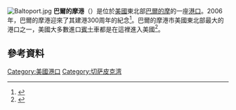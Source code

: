 [[Image:Baltoport.jpg|thumb]]
'''巴爾的摩港'''（{{lang-en|Port of Baltimore}}）是位於[[美國|美國]]東北部[[巴爾的摩|巴爾的摩]]的一座[[港口|港口]]。2006年，巴爾的摩港迎來了其建港300周年的紀念<ref name="bentley">{{cite news|url=http://articles.baltimoresun.com/2006-06-02/business/0606020046_1_helen-delich-bentley-port-of-baltimore-ehrlich|title=Port `godmother' honored|work=The Baltimore Sun|author=Meredith Cohn|date=June 2, 2006|accessdate=2015-06-16|archive-date=2014-12-05|archive-url=https://web.archive.org/web/20141205021540/http://articles.baltimoresun.com/2006-06-02/business/0606020046_1_helen-delich-bentley-port-of-baltimore-ehrlich|dead-url=no}}</ref>。巴爾的摩港市美國東北部最大的港口之一，美國大多數進口[[賓士|賓士]]車都是在這裡進入美國<ref>{{cite news | url=http://assets.bizjournals.com/baltimore/stories/2004/03/22/story5.html | first=Robert J. | last=Terry | title=Mercedes hunts for port land | date=March 22, 2004 | work=Baltimore Business Journal | accessdate=2015-06-16 | archive-date=2017-08-04 | archive-url=https://web.archive.org/web/20170804013317/http://assets.bizjournals.com/baltimore/stories/2004/03/22/story5.html | dead-url=no }}</ref>。
==參考資料==
{{Reflist}}
[[Category:美國港口|Category:美國港口]]
[[Category:切萨皮克湾|Category:切萨皮克湾]]